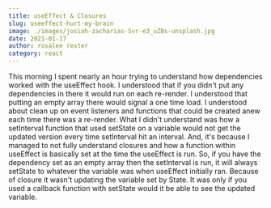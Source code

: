 ```yaml
---
title: useEffect & Closures
slug: useeffect-hurt-my-brain
image: ./images/josiah-zacharias-Svr-e3_uZBs-unsplash.jpg
date: 2021-01-17
author: rosalee rester
category: react
---
```



This morning I spent nearly an hour trying to understand how dependencies worked with the useEffect hook. I understood that if you didn't put any dependencies in there it would run on each re-render. I understood that putting an empty array there would signal a one time load. I understood about clean up on event listeners and functions that could be created anew each time there was a re-render. What I didn't understand was how a setInterval function that used setState on a variable would not get the updated version every time setInterval hit an interval.
And, it's because I managed to not fully understand closures and how a function within useEffect is basically set at the time the useEffect is run. So, if you have the dependency set as an empty array then the setInterval is run, it will always setState to whatever the variable was when useEffect initially ran. Because of closure it wasn't updating the variable set by State. It was only if you used a callback function with setState would it be able to see the updated variable.
